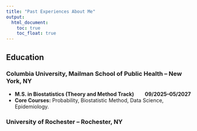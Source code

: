 ```yaml
---
title: "Past Experiences About Me"
output: 
  html_document:
    toc: true
    toc_float: true
---
```


## Education

### Columbia University, Mailman School of Public Health – New York, NY
* **M.S. in Biostatistics (Theory and Method Track)**  <span style="float:right;">**09/2025–05/2027**</span>
* **Core Courses:** Probability, Biostatistic Method, Data Science, Epidemiology.

### University of Rochester – Rochester, NY